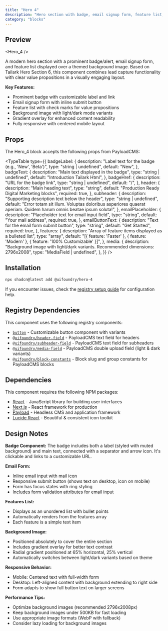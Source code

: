 ```yaml
---
title: "Hero 4"
description: "Hero section with badge, email signup form, feature list, and background image"
category: "blocks"
---
```


## Preview

<Hero_4 />

A modern hero section with a prominent badge/alert, email signup form, and feature list displayed over a themed background image. Based on Tailark Hero Section 6, this component combines lead capture functionality with clear value propositions in a visually engaging layout.

**Key Features:**

- Prominent badge with customizable label and link
- Email signup form with inline submit button
- Feature list with check marks for value propositions
- Background image with light/dark mode variants
- Gradient overlay for enhanced content readability
- Fully responsive with centered mobile layout

## Props

The Hero_4 block accepts the following props from PayloadCMS:

<TypeTable
  type={{
    badgeLabel: {
      description: "Label text for the badge (e.g., 'New', 'Beta')",
      type: "string | undefined",
      default: "New",
    },
    badgeText: {
      description: "Main text displayed in the badge",
      type: "string | undefined",
      default: "Introduction Tailark Html",
    },
    badgeHref: {
      description: "URL for the badge link",
      type: "string | undefined",
      default: "/",
    },
    header: {
      description: "Main heading text",
      type: "string",
      default: "Production Ready Digital Marketing blocks",
      required: true,
    },
    subheader: {
      description: "Supporting description text below the header",
      type: "string | undefined",
      default:
        "Error totam sit illum. Voluptas doloribus asperiores quaerat aperiam. Quidem harum omnis beatae ipsum soluta!",
    },
    emailPlaceholder: {
      description: "Placeholder text for email input field",
      type: "string",
      default: "Your mail address",
      required: true,
    },
    emailButtonText: {
      description: "Text for the email form submit button",
      type: "string",
      default: "Get Started",
      required: true,
    },
    features: {
      description: "Array of feature items displayed as a bulleted list",
      type: "array",
      default: "[{ feature: 'Faster' }, { feature: 'Modern' }, { feature: '100% Customizable' }]",
    },
    media: {
      description: "Background image with light/dark variants. Recommended dimensions: 2796x2008",
      type: "MediaField | undefined",
    },
  }}
/>

## Installation

```bash
npx shadcn@latest add @uifoundry/hero-4
```

If you encounter issues, check the [registry setup guide](/docs/guides/registry-setup) for configuration help.

## Registry Dependencies

This component uses the following registry components:

- [`button`](/docs/ui/button) - Customizable button component with variants
- [`@uifoundry/header-field`](/docs/fields/header-field) - PayloadCMS text field for headers
- [`@uifoundry/subheader-field`](/docs/fields/subheader-field) - PayloadCMS text field for subheaders
- [`@uifoundry/media-field`](/docs/fields/media-field) - PayloadCMS double upload field (light & dark variants)
- [`@uifoundry/block-constants`](/docs/lib/block-constants) - Block slug and group constants for PayloadCMS blocks

## Dependencies

This component requires the following NPM packages:

- [React](https://github.com/facebook/react) - JavaScript library for building user interfaces
- [Next.js](https://github.com/vercel/next.js) - React framework for production
- [Payload](https://github.com/payloadcms/payload) - Headless CMS and application framework
- [Lucide React](https://github.com/lucide-icons/lucide/tree/main/packages/lucide-react) - Beautiful & consistent icon toolkit

## Design Notes

**Badge Component:**
The badge includes both a label (styled with muted background) and main text, connected with a separator and arrow icon. It's clickable and links to a customizable URL.

**Email Form:**
- Inline email input with mail icon
- Responsive submit button (shows text on desktop, icon on mobile)
- Form has focus states with ring styling
- Includes form validation attributes for email input

**Features List:**
- Displays as an unordered list with bullet points
- Automatically renders from the features array
- Each feature is a simple text item

**Background Image:**
- Positioned absolutely to cover the entire section
- Includes gradient overlay for better text contrast
- Radial gradient positioned at 65% horizontal, 25% vertical
- Automatically switches between light/dark variants based on theme

**Responsive Behavior:**
- Mobile: Centered text with full-width form
- Desktop: Left-aligned content with background extending to right side
- Form adapts to show full button text on larger screens

**Performance Tips:**
- Optimize background images (recommended 2796x2008px)
- Keep background images under 500KB for fast loading
- Use appropriate image formats (WebP with fallback)
- Consider lazy loading for background images
